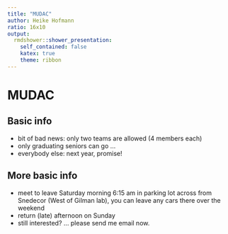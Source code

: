 ```yaml
---
title: "MUDAC"
author: Heike Hofmann
ratio: 16x10
output:
  rmdshower::shower_presentation:
    self_contained: false
    katex: true
    theme: ribbon
---
```


# MUDAC

## Basic info

- bit of bad news: only two teams are allowed (4 members each)
- only graduating seniors can go ...
- everybody else: next year, promise!

## More basic info

- meet to leave Saturday morning 6:15 am in parking lot across from Snedecor (West of Gilman lab), you can leave any cars there over the weekend
- return (late) afternoon on Sunday
- still interested? ... please send me email now. 
